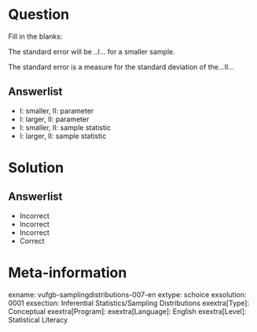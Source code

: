 Question
========
  
Fill in the blanks: 

The standard error will be  ..I… for a smaller sample.

The standard error is a measure for the standard deviation of the…II… 
  
Answerlist
----------
* I: smaller,  II: parameter
* I: larger,   II: parameter
* I: smaller,  II: sample statistic
* I: larger,  II: sample statistic


Solution
========

Answerlist
----------
* Incorrect
* Incorrect
* Incorrect
* Correct

Meta-information
================
exname: vufgb-samplingdistributions-007-en
extype: schoice
exsolution: 0001
exsection: Inferential Statistics/Sampling Distributions
exextra[Type]: Conceptual
exextra[Program]: 
exextra[Language]: English
exextra[Level]: Statistical Literacy
